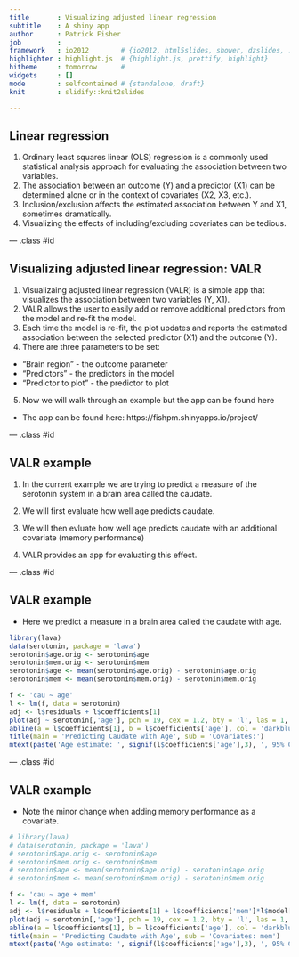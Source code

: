 ```yaml
---
title       : Visualizing adjusted linear regression
subtitle    : A shiny app
author      : Patrick Fisher
job         : 
framework   : io2012        # {io2012, html5slides, shower, dzslides, ...}
highlighter : highlight.js  # {highlight.js, prettify, highlight}
hitheme     : tomorrow      # 
widgets     : []
mode        : selfcontained # {standalone, draft}
knit        : slidify::knit2slides

---
```


## Linear regression

1. Ordinary least squares linear (OLS) regression is a commonly used statistical analysis approach for evaluating the association between two variables.
2. The association between an outcome (Y) and a predictor (X1) can be determined alone or in the context of covariates (X2, X3, etc.).
3. Inclusion/exclusion affects the estimated association between Y and X1, sometimes dramatically.
4. Visualizing the effects of including/excluding covariates can be tedious.

--- .class #id 

## Visualizing adjusted linear regression: VALR

1. Visualizaing adjusted linear regression (VALR) is a simple app that visualizes the association between two variables (Y, X1).
2. VALR allows the user to easily add or remove additional predictors from the model and re-fit the model.
3. Each time the model is re-fit, the plot updates and reports the estimated association between the selected predictor (X1) and the outcome (Y).
4. There are three parameters to be set:
  + "Brain region" - the outcome parameter
  + "Predictors" - the predictors in the model
  + "Predictor to plot" - the predictor to plot
5. Now we will walk through an example but the app can be found here
  + The app can be found here: https://fishpm.shinyapps.io/project/

--- .class #id

## VALR example

1. In the current example we are trying to predict a measure of the serotonin system in a brain area called the caudate.

2. We will first evaluate how well age predicts caudate.

3. We will then evluate how well age predicts caudate with an additional covariate (memory performance)

4. VALR provides an app for evaluating this effect.

--- .class #id

## VALR example

* Here we predict a measure in a brain area called the caudate with age.

```r
library(lava)
data(serotonin, package = 'lava')
serotonin$age.orig <- serotonin$age
serotonin$mem.orig <- serotonin$mem
serotonin$age <- mean(serotonin$age.orig) - serotonin$age.orig
serotonin$mem <- mean(serotonin$mem.orig) - serotonin$mem.orig

f <- 'cau ~ age'
l <- lm(f, data = serotonin)
adj <- l$residuals + l$coefficients[1]
plot(adj ~ serotonin[,'age'], pch = 19, cex = 1.2, bty = 'l', las = 1, xlab = 'Age', ylab = 'Caudate', col = 'darkblue')
abline(a = l$coefficients[1], b = l$coefficients['age'], col = 'darkblue', lwd = 3)
title(main = 'Predicting Caudate with Age', sub = 'Covariates:')
mtext(paste('Age estimate: ', signif(l$coefficients['age'],3), ', 95% CI: ', signif(confint(l)['age',1],3), '; ', signif(confint(l)['age',2],3), ', p = ', signif(summary(l)$coefficients['age',4],3), sep = ''))
```

--- .class #id

## VALR example

* Note the minor change when adding memory performance as a covariate.

```r
# library(lava)
# data(serotonin, package = 'lava')
# serotonin$age.orig <- serotonin$age
# serotonin$mem.orig <- serotonin$mem
# serotonin$age <- mean(serotonin$age.orig) - serotonin$age.orig
# serotonin$mem <- mean(serotonin$mem.orig) - serotonin$mem.orig

f <- 'cau ~ age + mem'
l <- lm(f, data = serotonin)
adj <- l$residuals + l$coefficients[1] + l$coefficients['mem']*l$model[,'mem']
plot(adj ~ serotonin[,'age'], pch = 19, cex = 1.2, bty = 'l', las = 1, xlab = 'Age', ylab = 'Caudate', col = 'darkblue')
abline(a = l$coefficients[1], b = l$coefficients['age'], col = 'darkblue', lwd = 3)
title(main = 'Predicting Caudate with Age', sub = 'Covariates: mem')
mtext(paste('Age estimate: ', signif(l$coefficients['age'],3), ', 95% CI: ', signif(confint(l)['age',1],3), '; ', signif(confint(l)['age',2],3), ', p = ', signif(summary(l)$coefficients['age',4],3), sep = ''))
```